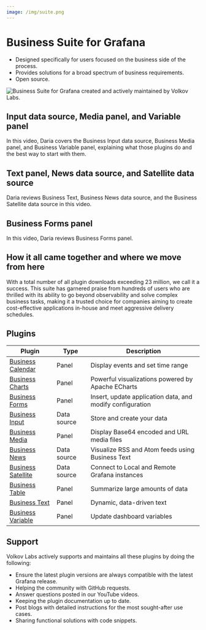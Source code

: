 ```yaml
---
image: /img/suite.png
---
```



# Business Suite for Grafana

- Designed specifically for users focused on the business side of the process.
- Provides solutions for a broad spectrum of business requirements.
- Open source.

<Image
  title="Business Suite for Grafana created and actively maintained by Volkov Labs."
  src="/img/suite.png"
/>

## Input data source, Media panel, and Variable panel

In this video, Daria covers the Business Input data source, Business Media panel, and Business Variable panel, explaining what those plugins do and the best way to start with them.

<Youtube
  id="K1NHBV5e6VE"
  title="Business Input data source, Media panel, Variable panel."
/>

## Text panel, News data source, and Satellite data source

Daria reviews Business Text, Business News data source, and the Business Satellite data source in this video.

<Youtube
  id="Go6tdEh96JQ"
  title="Business Text panel, News data source, Satellite data source."
/>

## Business Forms panel

In this video, Daria reviews Business Forms panel.

<Youtube
  id="dk8ht8G67JY"
  title="Business Forms panel for Grafana. Send data back into your data source."
/>

## How it all came together and where we move from here

With a total number of all plugin downloads exceeding 23 million, we call it a success. This suite has garnered praise from hundreds of users who are thrilled with its ability to go beyond observability and solve complex business tasks, making it a trusted choice for companies aiming to create cost-effective applications in-house and meet aggressive delivery schedules.

<BlogPost id="business-suite-20240802" />

## Plugins

| Plugin                                   | Type        | Description                                               |
| ---------------------------------------- | ----------- | --------------------------------------------------------- |
| [Business Calendar](business-calendar)   | Panel       | Display events and set time range                         |
| [Business Charts](business-charts)       | Panel       | Powerful visualizations powered by Apache ECharts         |
| [Business Forms](business-forms)         | Panel       | Insert, update application data, and modify configuration |
| [Business Input](business-input)         | Data source | Store and create your data                                |
| [Business Media](business-media)         | Panel       | Display Base64 encoded and URL media files                |
| [Business News](business-news)           | Data source | Visualize RSS and Atom feeds using Business Text          |
| [Business Satellite](business-satellite) | Data source | Connect to Local and Remote Grafana instances             |
| [Business Table](business-table)         | Panel       | Summarize large amounts of data                           |
| [Business Text](business-text)           | Panel       | Dynamic, data-driven text                                 |
| [Business Variable](business-variable)   | Panel       | Update dashboard variables                                |

## Support

Volkov Labs actively supports and maintains all these plugins by doing the following:

- Ensure the latest plugin versions are always compatible with the latest Grafana release.
- Helping the community with GitHub requests.
- Answer questions posted in our YouTube videos.
- Keeping the plugin documentation up to date.
- Post blogs with detailed instructions for the most sought-after use cases.
- Sharing functional solutions with code snippets.

<Feedback />
